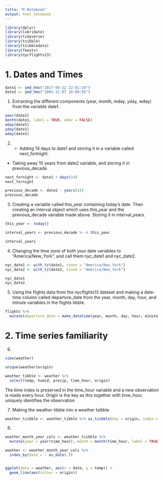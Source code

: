 ```yaml
---
title: "R Notebook"
output: html_notebook
---
```


```r
library(dplyr)
library(lubridate)
library(tidyverse)
library(tsibble)
library(tsibbledata)
library(feasts)
library(nycflights13)

```

# 1. Dates and Times


```r
date1 <- ymd_hms("2017-04-22 22:01:18")
date2 <- ymd_hms("2001-11-07 10:09:56")
```

1. Extracting the different components (year, month, mday, yday, wday) from the variable date1.

```r
year(date1)
month(date1, label = TRUE, abbr = FALSE)
mday(date1)
yday(date1)
wday(date1)
```

2. - Adding 14 days to date1 and storing it in a variable called next_fortnight. 

- Taking away 10 years from date2 variable, and storing it in previous_decade.

```r
next_fornight <- date1 + days(14)
next_fornight

previous_decade <- date2 - years(10)
previous_decade
```

3. Creating a variable called this_year containing today’s date. Then creating an interval object which uses this_year and the previous_decade variable made above. Storing it in interval_years.

```r
this_year <- today()

interval_years <- previous_decade %--% this_year

interval_years
```

4. Changing the time zone of both your date variables to “America/New_York”, and call them nyc_date1 and nyc_date2.

```r
nyc_date1 <- with_tz(date1, tzone = "America/New_York")
nyc_date2 <- with_tz(date2, tzone = "America/New_York")

nyc_date1
nyc_date2
```

5. Using the flights data from the nycflights13 dataset and making a date-time column called departure_date from the year, month, day, hour, and minute variables in the flights tibble.

```r
flights %>% 
  mutate(departure_date = make_datetime(year, month, day, hour, minute))
```


# 2. Time series familiarity

6. 
```r
view(weather)

unique(weather$origin)
```

```r
weather_tibble <- weather %>% 
  select(temp, humid, precip, time_hour, origin)

```

The time index is preserved in the time_hour variable and a new observation is made every hour. Origin is the key as this together with time_hour, uniquely identifies the observation

7. Making the weather tibble into a weather tsibble

```r
weather_tsibble <- weather_tibble %>% as_tsibble(key = origin, index = time_hour)
```

8. 

```r
weather_month_year_cols <- weather_tsibble %>% 
  mutate(year = year(time_hour), month = month(time_hour, label = TRUE)) 

```

```r

weather <- weather_month_year_cols %>%
  index_by(date = ~ as_date(.)) 


ggplot(data = weather, aes(x = date, y = temp)) +
  geom_line(aes(colour = origin))
```




